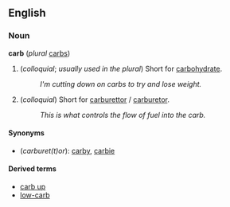 ==English==
===Noun===
'''carb''' (''plural'' [[carbs]])

#(''colloquial''; ''usually used in the plural'') Short for [[carbohydrate]].
#:''I'm cutting down on carbs to try and lose weight.''
#(''colloquial'') Short for [[carburettor]] / [[carburetor]].
#:''This is what controls the flow of fuel into the carb.''

====Synonyms====
*(''carburet(t)or''): [[carby]], [[carbie]]<!--are these regionalisms?-->

====Derived terms====
*[[carb up]]
*[[low-carb]]